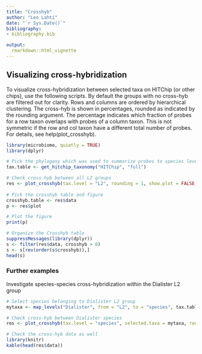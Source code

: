 ```yaml
---
title: "Crosshyb"
author: "Leo Lahti"
date: "`r Sys.Date()`"
bibliography: 
- bibliography.bib

output: 
  rmarkdown::html_vignette
---
```

<!--
  %\VignetteEngine{knitr::rmarkdown}
  %\VignetteIndexEntry{microbiome tutorial - crosshyb}
  %\usepackage[utf8]{inputenc}
  %\VignetteEncoding{UTF-8}  
-->

## Visualizing cross-hybridization

To visualize cross-hybridization between selected taxa on HITChip (or
other chips), use the following scripts. By default the groups with no
cross-hyb are filtered out for clarity. Rows and columns are ordered
by hierarchical clustering. The cross-hyb is shown in percentages,
rounded as indicated by the rounding argument. The percentage
indicates which fraction of probes for a row taxon overlaps with
probes of a column taxon. This is not symmetric if the row and col
taxon have a different total number of probes. For details, see
help(plot_crosshyb).

```r
library(microbiome, quietly = TRUE)
library(dplyr)

# Pick the phylogeny which was used to summarize probes to species level
tax.table <- get_hitchip_taxonomy("HITChip", "full")

# Check cross-hyb between all L2 groups
res <- plot_crosshyb(tax.level = "L2", rounding = 1, show.plot = FALSE, tax.table = tax.table)
    
# Pick the crosshyb table and figure
crosshyb.table <- res$data
p <- res$plot

# Plot the figure    
print(p)

# Organize the Crosshyb table
suppressMessages(library(dplyr))
s <- filter(res$data, crosshyb > 0)
s <- s[rev(order(s$crosshyb)),]
head(s)
```


### Further examples

Investigate species-species cross-hybridization within the Dialister L2 group

```r
# Select species belonging to Dialister L2 group
mytaxa <- map_levels("Dialister", from = "L2", to = "species", tax.table)[[1]]

# Check cross-hyb between Dialister species
res <- plot_crosshyb(tax.level = "species", selected.taxa = mytaxa, rounding = 0, tax.table = tax.table)

# Check the cross-hyb data as well
library(knitr)
kable(head(res$data))
```

